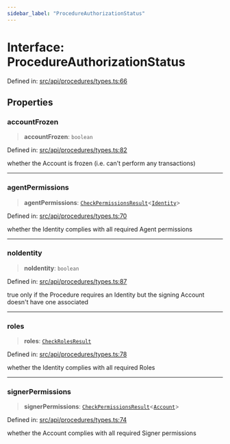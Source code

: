 ```yaml
---
sidebar_label: "ProcedureAuthorizationStatus"
---
```


# Interface: ProcedureAuthorizationStatus

Defined in: [src/api/procedures/types.ts:66](https://github.com/PolymeshAssociation/polymesh-sdk/blob/bee6a2fe7a8ce5db42a6982e793782182cde2153/src/api/procedures/types.ts#L66)

## Properties

### accountFrozen

> **accountFrozen**: `boolean`

Defined in: [src/api/procedures/types.ts:82](https://github.com/PolymeshAssociation/polymesh-sdk/blob/bee6a2fe7a8ce5db42a6982e793782182cde2153/src/api/procedures/types.ts#L82)

whether the Account is frozen (i.e. can't perform any transactions)

***

### agentPermissions

> **agentPermissions**: [`CheckPermissionsResult`](../../../entities/types/interfaces/CheckPermissionsResult.mdx)\<[`Identity`](../../../entities/types/enumerations/SignerType.mdx#identity)\>

Defined in: [src/api/procedures/types.ts:70](https://github.com/PolymeshAssociation/polymesh-sdk/blob/bee6a2fe7a8ce5db42a6982e793782182cde2153/src/api/procedures/types.ts#L70)

whether the Identity complies with all required Agent permissions

***

### noIdentity

> **noIdentity**: `boolean`

Defined in: [src/api/procedures/types.ts:87](https://github.com/PolymeshAssociation/polymesh-sdk/blob/bee6a2fe7a8ce5db42a6982e793782182cde2153/src/api/procedures/types.ts#L87)

true only if the Procedure requires an Identity but the signing Account
  doesn't have one associated

***

### roles

> **roles**: [`CheckRolesResult`](../../../entities/types/interfaces/CheckRolesResult.mdx)

Defined in: [src/api/procedures/types.ts:78](https://github.com/PolymeshAssociation/polymesh-sdk/blob/bee6a2fe7a8ce5db42a6982e793782182cde2153/src/api/procedures/types.ts#L78)

whether the Identity complies with all required Roles

***

### signerPermissions

> **signerPermissions**: [`CheckPermissionsResult`](../../../entities/types/interfaces/CheckPermissionsResult.mdx)\<[`Account`](../../../entities/types/enumerations/SignerType.mdx#account)\>

Defined in: [src/api/procedures/types.ts:74](https://github.com/PolymeshAssociation/polymesh-sdk/blob/bee6a2fe7a8ce5db42a6982e793782182cde2153/src/api/procedures/types.ts#L74)

whether the Account complies with all required Signer permissions
